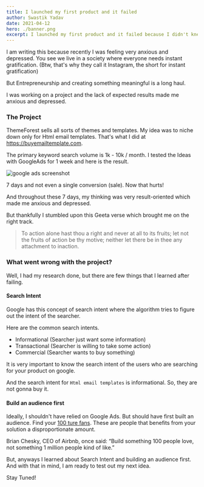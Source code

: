 ```yaml
---
title: I launched my first product and it failed
author: Swastik Yadav
date: 2021-04-12
hero: ./banner.png
excerpt: I launched my first product and it failed because I didn't knew about search intent.
---
```

I am writing this because recently I was feeling very anxious and depressed. You see we live in a society where everyone needs instant gratification. (Btw, that's why they call it Instagram, the short for instant gratification)

But Entrepreneurship and creating something meaningful is a long haul.

I was working on a project and the lack of expected results made me anxious and depressed.

### The Project
ThemeForest sells all sorts of themes and templates. My idea was to niche down only for Html email templates. That's what I did at https://buyemailtemplate.com.

The primary keyword search volume is 1k - 10k / month. I tested the Ideas with GoogleAds for 1 week and here is the result.

![google ads screenshot](./googleads.png)

7 days and not even a single conversion (sale). Now that hurts!

And throughout these 7 days, my thinking was very result-oriented which made me anxious and depressed.

But thankfully I stumbled upon this Geeta verse which brought me on the right track.

<blockquote>To action alone hast thou a right and never at all to its fruits; let not the fruits of action be thy motive; neither let there be in thee any attachment to inaction.</blockquote>

### What went wrong with the project?
Well, I had my research done, but there are few things that I learned after failing.

#### Search Intent
Google has this concept of search intent where the algorithm tries to figure out the intent of the searcher.

Here are the common search intents.
- Informational (Searcher just want some information)
- Transactional (Searcher is willing to take some action)
- Commercial (Searcher wants to buy something)

It is very important to know the search intent of the users who are searching for your product on google.

And the search intent for `Html email templates` is informational. So, they are not gonna buy it.

#### Build an audience first
Ideally, I shouldn't have relied on Google Ads. But should have first built an audience. Find your [100 ture fans](https://a16z.com/2020/02/06/100-true-fans/). These are people  that benefits from your solution a disproportionate amount.

Brian Chesky, CEO of Airbnb, once said: “Build something 100 people
love, not something 1 million people kind of like.”

But, anyways I learned about Search Intent and building an audience first. And with that in mind, I am ready to test out my next idea.

Stay Tuned!
